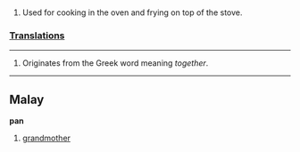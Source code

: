 ===[[]]===
#Used for cooking in the oven and frying on top of the stove.
===[[Translations]]===
----
#Originates from the Greek word meaning ''together''.

----

==Malay==
'''pan'''

# [[grandmother]]